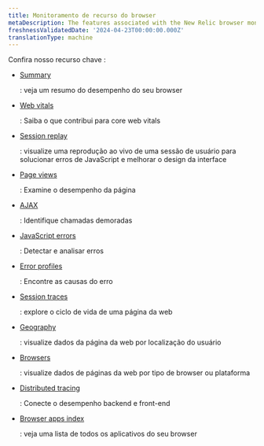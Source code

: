 ```yaml
---
title: Monitoramento de recurso do browser
metaDescription: The features associated with the New Relic browser monitoring Pro and Pro+SPA agents.
freshnessValidatedDate: '2024-04-23T00:00:00.000Z'
translationType: machine
---
```


Confira nosso recurso chave <InlinePopover type="browser"/>:

* <DNT>[Summary](/docs/browser/browser-monitoring/getting-started/browser-summary-page/)</DNT>

  : veja um resumo do desempenho do seu browser

* <DNT>[Web vitals](/docs/journey-performance/guide-to-monitoring-core-web-vitals)</DNT>

  : Saiba o que contribui para core web vitals

* <DNT>[Session replay](/docs/browser/browser-monitoring/browser-pro-features/session-replay)</DNT>

  : visualize uma reprodução ao vivo de uma sessão de usuário para solucionar erros de JavaScript e melhorar o design da interface

* <DNT>[Page views](/docs/browser/new-relic-browser/browser-pro-features/page-views-examine-page-performance/)</DNT>

  : Examine o desempenho da página

* <DNT>[AJAX](/docs/browser/browser-monitoring/browser-pro-features/ajax-page-identify-time-consuming-calls/)</DNT>

  : Identifique chamadas demoradas

* <DNT>[JavaScript errors](/docs/browser/new-relic-browser/browser-pro-features/javascript-errors-page-detect-analyze-errors/)</DNT>

  : Detectar e analisar erros

* <DNT>[Error profiles](/docs/browser/new-relic-browser/browser-pro-features/browser-error-profiles-find-error-causes/)</DNT>

  : Encontre as causas do erro

* <DNT>[Session traces](/docs/browser/browser-monitoring/browser-pro-features/session-traces-explore-webpages-life-cycle/)</DNT>

  : explore o ciclo de vida de uma página da web

* <DNT>[Geography](/docs/browser/new-relic-browser/browser-pro-features/geography-webpage-metrics-location/)</DNT>

  : visualize dados da página da web por localização do usuário

* <DNT>[Browsers](/docs/browser/new-relic-browser/browser-pro-features/browsers-problem-patterns-type-or-platform/)</DNT>

  : visualize dados de páginas da web por tipo de browser ou plataforma

* <DNT>[Distributed tracing](/docs/browser/new-relic-browser/browser-pro-features/browser-data-distributed-tracing/)</DNT>

  : Conecte o desempenho backend e front-end

* <DNT>[Browser apps index](/docs/browser/new-relic-browser/getting-started/browser-apps-index/)</DNT>

  : veja uma lista de todos os aplicativos do seu browser
